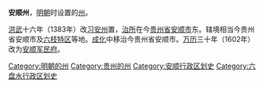 '''安顺州'''，[[明朝|明朝]]时设置的[[州|州]]。

[[洪武|洪武]]十六年（1383年）改[[习安州|习安州]]置，[[治所|治所]]在今[[贵州省|贵州省]][[安顺市|安顺市]]东。辖境相当今贵州省安顺市及[[六枝特区|六枝特区]]等地。[[成化|成化]]中移治今贵州省安顺市。[[万历|万历]]三十年（1602年）改为[[安顺军民府|安顺军民府]]。 

{{明朝行政区划小作品}}
[[Category:明朝的州|Category:明朝的州]]
[[Category:贵州的州|Category:贵州的州]]
[[Category:安顺行政区划史|Category:安顺行政区划史]]
[[Category:六盘水行政区划史|Category:六盘水行政区划史]]